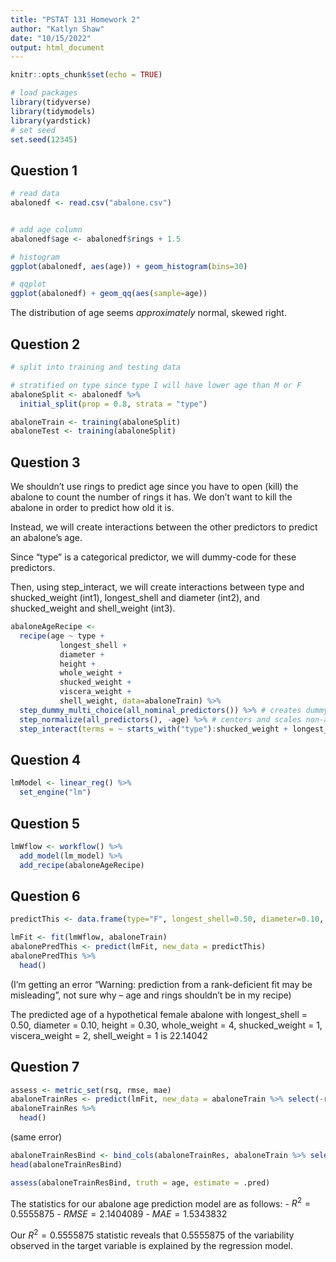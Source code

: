 ```yaml
---
title: "PSTAT 131 Homework 2"
author: "Katlyn Shaw"
date: "10/15/2022"
output: html_document
---
```


```r
knitr::opts_chunk$set(echo = TRUE)

# load packages
library(tidyverse)
library(tidymodels)
library(yardstick)
# set seed
set.seed(12345)
```




## Question 1

```r

# read data
abalonedf <- read.csv("abalone.csv")


# add age column
abalonedf$age <- abalonedf$rings + 1.5

# histogram
ggplot(abalonedf, aes(age)) + geom_histogram(bins=30)

# qqplot
ggplot(abalonedf) + geom_qq(aes(sample=age))

```
The distribution of age seems *approximately* normal, skewed right.

## Question 2

```r
# split into training and testing data

# stratified on type since type I will have lower age than M or F
abaloneSplit <- abalonedf %>%
  initial_split(prop = 0.8, strata = "type")

abaloneTrain <- training(abaloneSplit)
abaloneTest <- training(abaloneSplit)
```

## Question 3

We shouldn't use rings to predict age since you have to open (kill) the abalone to count the number of rings it has. We don't want to kill the abalone in order to predict how old it is.

Instead, we will create interactions between the other predictors to predict an abalone's age.

Since "type" is a categorical predictor, we will dummy-code for these predictors.

Then, using step_interact, we will create interactions between 
  type and shucked_weight (int1), 
  longest_shell and diameter (int2), 
  and shucked_weight and shell_weight (int3).

```r
abaloneAgeRecipe <-
  recipe(age ~ type + 
           longest_shell + 
           diameter + 
           height + 
           whole_weight +
           shucked_weight +
           viscera_weight +
           shell_weight, data=abaloneTrain) %>%
  step_dummy_multi_choice(all_nominal_predictors()) %>% # creates dummy variables for type
  step_normalize(all_predictors(), -age) %>% # centers and scales non-age predictors
  step_interact(terms = ~ starts_with("type"):shucked_weight + longest_shell:diameter + shucked_weight:shell_weight)

```

## Question 4

```r
lmModel <- linear_reg() %>% 
  set_engine("lm")
```

## Question 5

```r
lmWflow <- workflow() %>% 
  add_model(lm_model) %>% 
  add_recipe(abaloneAgeRecipe)
```

## Question 6

```r
predictThis <- data.frame(type="F", longest_shell=0.50, diameter=0.10, height=0.30, whole_weight=4, shucked_weight=1, viscera_weight=2, shell_weight=1)

lmFit <- fit(lmWflow, abaloneTrain)
abalonePredThis <- predict(lmFit, new_data = predictThis)
abalonePredThis %>%
  head()

```
(I'm getting an error "Warning: prediction from a rank-deficient fit may be misleading", not sure why -- age and rings shouldn't be in my recipe)

The predicted age of a hypothetical female abalone with longest_shell = 0.50, diameter = 0.10, height = 0.30, whole_weight = 4, shucked_weight = 1, viscera_weight = 2, shell_weight = 1 is 22.14042

## Question 7
```r
assess <- metric_set(rsq, rmse, mae)
abaloneTrainRes <- predict(lmFit, new_data = abaloneTrain %>% select(-rings, -age))
abaloneTrainRes %>%
  head()
```
(same error)


```r
abaloneTrainResBind <- bind_cols(abaloneTrainRes, abaloneTrain %>% select(age))
head(abaloneTrainResBind)
```

```r
assess(abaloneTrainResBind, truth = age, estimate = .pred)
```

The statistics for our abalone age prediction model are as follows:
- $R^2=0.5555875$
- $RMSE = 2.1404089$
- $MAE = 1.5343832$

Our $R^2=0.5555875$ statistic reveals that 0.5555875 of the variability observed in the target variable is explained by the regression model.
